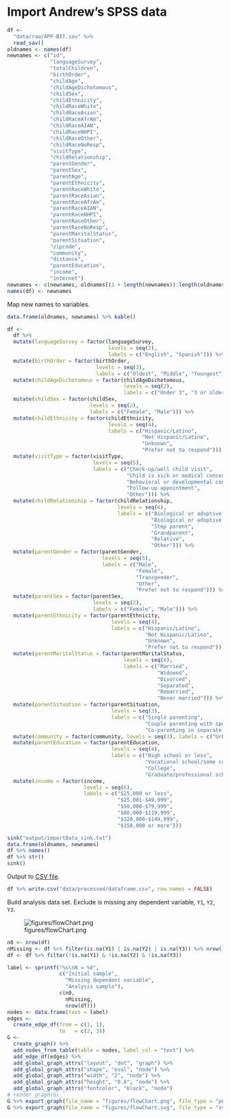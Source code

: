 # Import Andrew's SPSS data

```r
df <-
  "data/raw/APP-BIT.sav" %>% 
  read_sav() 
oldnames <- names(df)
newnames <- c("id",
              "languageSurvey",
              "totalChildren",
              "birthOrder",
              "childAge",
              "childAgeDichotomous",
              "childSex",
              "childEthnicity",
              "childRaceWhite",
              "childRaceAsian",
              "childRaceAfrAm",
              "childRaceAIAN",
              "childRaceNHPI",
              "childRaceOther",
              "childRaceNoResp",
              "visitType",
              "childRelationship",
              "parentGender",
              "parentSex",
              "parentAge",
              "parentEthnicity",
              "parentRaceWhite",
              "parentRaceAsian",
              "parentRaceAfrAm",
              "parentRaceAIAN",
              "parentRaceNHPI",
              "parentRaceOther",
              "parentRaceNoResp",
              "parentMaritalStatus",
              "parentSituation",
              "zipcode",
              "community",
              "distance",
              "parentEducation",
              "income",
              "internet")
newnames <- c(newnames, oldnames[(1 + length(newnames)):length(oldnames)])
names(df) <- newnames
```

Map new names to variables.

```r
data.frame(oldnames, newnames) %>% kable()
```

```r
df <- 
  df %>%
  mutate(languageSurvey = factor(languageSurvey,
                                 levels = seq(2), 
                                 labels = c("English", "Spanish"))) %>% 
  mutate(birthOrder = factor(birthOrder, 
                             levels = seq(3), 
                             labels = c("Oldest", "Middle", "Youngest"))) %>% 
  mutate(childAgeDichotomous = factor(childAgeDichotomous, 
                                      levels = seq(2), 
                                      labels = c("Under 3", "3 or older"))) %>% 
  mutate(childSex = factor(childSex, 
                           levels = seq(2), 
                           labels = c("Female", "Male"))) %>% 
  mutate(childEthnicity = factor(childEthnicity, 
                                 levels = seq(4), 
                                 labels = c("Hispanic/Latino", 
                                            "Not Hispanic/Latino", 
                                            "Unknown", 
                                            "Prefer not to respond"))) %>% 
  mutate(visitType = factor(visitType, 
                            levels = seq(5), 
                            labels = c("Check-up/well child visit", 
                                       "Child is sick or medical concern", 
                                       "Behavioral or developmental concern", 
                                       "Follow-up appointment", 
                                       "Other"))) %>% 
  mutate(childRelationship = factor(childRelationship,
                                    levels = seq(6),
                                    labels = c("Biological or adoptive mother",
                                               "Biological or adoptive father",
                                               "Step parent",
                                               "Grandparent",
                                               "Relative",
                                               "Other"))) %>% 
  mutate(parentGender = factor(parentGender,
                               levels = seq(5),
                               labels = c("Male",
                                          "Female",
                                          "Transgender",
                                          "Other",
                                          "Prefer not to respond"))) %>% 
  mutate(parentSex = factor(parentSex, 
                            levels = seq(2), 
                            labels = c("Female", "Male"))) %>% 
  mutate(parentEthnicity = factor(parentEthnicity, 
                                  levels = seq(4), 
                                  labels = c("Hispanic/Latino", 
                                             "Not Hispanic/Latino", 
                                             "Unknown", 
                                             "Prefer not to respond"))) %>% 
  mutate(parentMaritalStatus = factor(parentMaritalStatus,
                                      levels = seq(6),
                                      labels = c("Married",
                                                 "Widowed",
                                                 "Divorced",
                                                 "Separated",
                                                 "Remarried",
                                                 "Never married"))) %>% 
  mutate(parentSituation = factor(parentSituation,
                                  levels = seq(3),
                                  labels = c("Single parenting",
                                             "Couple parenting with spouse or partner in the same household",
                                             "Co-parenting in separate households"))) %>% 
  mutate(community = factor(community, levels = seq(3), labels = c("Urban", "Suburban", "Rural"))) %>% 
  mutate(parentEducation = factor(parentEducation,
                                  levels = seq(4),
                                  labels = c("High school or less",
                                             "Vocational school/some college",
                                             "College",
                                             "Graduate/professional school"))) %>% 
  mutate(income = factor(income,
                         levels = seq(6),
                         labels = c("$25,000 or less",
                                    "$25,001-$49,999",
                                    "$50,000-$79,999",
                                    "$80,000-$119,999",
                                    "$120,000-$149,999",
                                    "$150,000 or more")))
```

```r
sink("output/importData_sink.txt")
data.frame(oldnames, newnames)
df %>% names()
df %>% str()
sink()
```

Output to [CSV file](../data/processed/dataframe.csv).

```r
df %>% write.csv("data/processed/dataframe.csv", row.names = FALSE)
```

Build analysis data set.
Exclude is missing any dependent variable, `Y1`, `Y2`, `Y3`.

![figures/flowChart.png](figures/flowChart.png)

```r
n0 <- nrow(df)
nMissing <- df %>% filter(is.na(Y1) | is.na(Y2) | is.na(Y3)) %>% nrow()
df <- df %>% filter(!is.na(Y1) & !is.na(Y2) & !is.na(Y3))
```

```r
label <- sprintf("%s\nN = %d", 
                 c("Initial sample", 
                   "Missing dependent variable", 
                   "Analysis sample"), 
                 c(n0, 
                   nMissing, 
                   nrow(df)))
nodes <- data.frame(text = label)
edges <- 
  create_edge_df(from = c(1, 1),
                 to   = c(2, 3))
G <-
  create_graph() %>% 
  add_nodes_from_table(table = nodes, label_col = "text") %>%
  add_edge_df(edges) %>% 
  add_global_graph_attrs("layout", "dot", "graph") %>%
  add_global_graph_attrs("shape", "oval", "node") %>%
  add_global_graph_attrs("width", "2", "node") %>%
  add_global_graph_attrs("height", "0.8", "node") %>%
  add_global_graph_attrs("fontcolor", "black", "node")
# render_graph(G)
G %>% export_graph(file_name = "figures/flowChart.png", file_type = "png")
G %>% export_graph(file_name = "figures/flowChart.svg", file_type = "svg")
```
